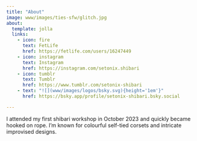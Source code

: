 ```yaml
---
title: "About"
image: www/images/ties-sfw/glitch.jpg
about:
  template: jolla
  links:
    - icon: fire
      text: FetLife
      href: https://fetlife.com/users/16247449
    - icon: instagram
      text: Instagram
      href: https://instagram.com/setonix.shibari
    - icon: tumblr
      text: Tumblr
      href: https://www.tumblr.com/setonix-shibari
    - text: "![](www/images/logos/bsky.svg){height='1em'}"
      href: https://bsky.app/profile/setonix-shibari.bsky.social

---
```


I attended my first shibari workshop in October 2023 and quickly became hooked on rope. I'm known for colourful self-tied corsets and intricate improvised designs.

